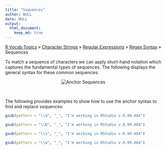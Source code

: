 ```yaml
---
title: "Sequences"
author: NULL
date: NULL
output:
  html_document:
    keep_md: true
---
```


[R Vocab Topics](index) &#187; [Character Strings](characters) &#187; [Regular Expressions](regex) &#187; [Regex Syntax](regex_syntax) &#187; Sequences

To match a sequence of characters we can apply short-hand notation which captures the fundamental types of sequences.  The following displays the general syntax for these common sequences:

<center>
<img src="images/anchor_sequence.png" alt="Anchor Sequences">
</center>     

<br>

The following provides examples to show how to use the anchor syntax to find and replace sequences:

```r
gsub(pattern = "\\d", "_", "I'm working in RStudio v.0.99.484")

gsub(pattern = "\\D", "_", "I'm working in RStudio v.0.99.484")

gsub(pattern = "\\s", "_", "I'm working in RStudio v.0.99.484")

gsub(pattern = "\\w", "_", "I'm working in RStudio v.0.99.484")

```

